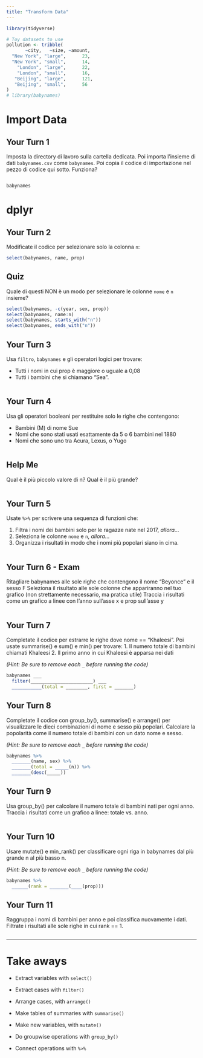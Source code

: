 ```yaml
---
title: "Transform Data"
---
```


```r
library(tidyverse)

# Toy datasets to use
pollution <- tribble(
       ~city,   ~size, ~amount, 
  "New York", "large",      23,
  "New York", "small",      14,
    "London", "large",      22,
    "London", "small",      16,
   "Beijing", "large",      121,
   "Beijing", "small",      56
)
# library(babynames)
```

# Import Data

## Your Turn 1

Imposta la directory di lavoro sulla cartella dedicata. Poi importa l'insieme di dati `babynames.csv` come `babynames`. Poi copia il codice di importazione nel pezzo di codice qui sotto. Funziona?


```r
```

```r
babynames
```

# dplyr

## Your Turn 2

Modificate il codice per selezionare solo la colonna `n`:

```r
select(babynames, name, prop)
```

## Quiz

Quale di questi NON è un modo per selezionare le colonne `nome` e `n` insieme?

```r
select(babynames, -c(year, sex, prop))
select(babynames, name:n)
select(babynames, starts_with("n"))
select(babynames, ends_with("n"))
```

## Your Turn 3

Usa `filtro`, `babynames` e gli operatori logici per trovare:

* Tutti i nomi in cui prop è maggiore o uguale a 0,08  
* Tutti i bambini che si chiamano "Sea".   

```r
```

## Your Turn 4

Usa gli operatori booleani per restituire solo le righe che contengono:

* Bambini (M) di nome Sue  
* Nomi che sono stati usati esattamente da 5 o 6 bambini nel 1880  
* Nomi che sono uno tra Acura, Lexus, o Yugo

```r
```

## Help Me

Qual è il più piccolo valore di n?
Qual è il più grande?

```r
```

## Your Turn 5

Usate `%>%` per scrivere una sequenza di funzioni che: 

1. Filtra i nomi dei bambini solo per le ragazze nate nel 2017, *allora...*  
2. Seleziona le colonne `nome` e `n`, *allora...*  
3. Organizza i risultati in modo che i nomi più popolari siano in cima.

```r
```

## Your Turn 6 - Exam

Ritagliare babynames alle sole righe che contengono il nome “Beyonce” e il sesso F
Seleziona il risultato alle sole colonne che appariranno nel tuo grafico (non strettamente necessario, ma pratica utile)
Traccia i risultati come un grafico a linee con l'anno sull'asse x e prop sull'asse y

```r
```

## Your Turn 7

Completate il codice per estrarre le righe dove nome == "Khaleesi". Poi usate summarise() e sum() e min() per trovare:
1. Il numero totale di bambini chiamati Khaleesi
2. Il primo anno in cui Khaleesi è apparsa nei dati

*(Hint: Be sure to remove each `_` before running the code)*

```r
babynames ___ 
  filter(_______________________) ___
  ___________(total = ________, first = _______)
```

## Your Turn 8

Completate il codice con group_by(), summarise() e arrange() per visualizzare le dieci combinazioni di nome e sesso più popolari. Calcolare la popolarità come il numero totale di bambini con un dato nome e sesso.

*(Hint: Be sure to remove each `_` before running the code)*

```r
babynames %>%
  _______(name, sex) %>% 
  _______(total = _____(n)) %>% 
  _______(desc(_____))
```

## Your Turn 9

Usa group_by() per calcolare il numero totale di bambini nati per ogni anno. 
Traccia i risultati come un grafico a linee: totale vs. anno.

```r
```

## Your Turn 10

Usare mutate() e min_rank() per classificare ogni riga in babynames dal più grande n al più basso n.

*(Hint: Be sure to remove each `_` before running the code)*

```r
babynames %>% 
  ______(rank = _______(____(prop)))
```

## Your Turn 11

Raggruppa i nomi di bambini per anno e poi classifica nuovamente i dati. Filtrate i risultati alle sole righe in cui rank == 1.

```r
```

***

# Take aways

* Extract variables with `select()`  
* Extract cases with `filter()`  
* Arrange cases, with `arrange()`  

* Make tables of summaries with `summarise()`  
* Make new variables, with `mutate()`  
* Do groupwise operations with `group_by()`

* Connect operations with `%>%`  